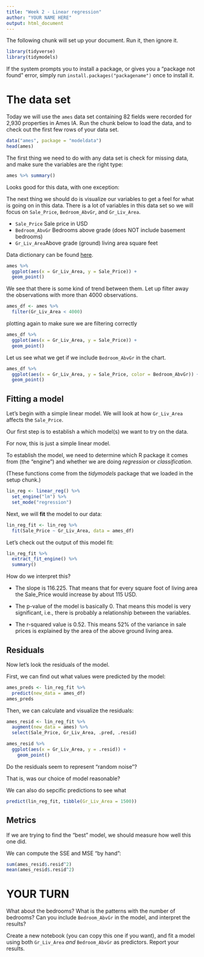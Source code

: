 ```yaml
---
title: "Week 2 - Linear regression"
author: "YOUR NAME HERE"
output: html_document
---
```


The following chunk will set up your document. Run it, then ignore it.

```r
library(tidyverse)
library(tidymodels)
```

If the system prompts you to install a package, or gives you a "package not found" error,
simply run `install.packages("packagename")` once to install it.

# The data set

Today we will use the `ames` data set containing 82 fields were recorded for 2,930 properties in Ames IA. Run the chunk below to load the data, and to check out the first few rows of your data set.

```r
data("ames", package = "modeldata")
head(ames)
```

The first thing we need to do with any data set is check for missing data, and make sure the variables are the right type:

```r
ames %>% summary()
```

Looks good for this data, with one exception:  

The next thing we should do is visualize our variables to get a feel for what is going on in this data. There is a lot of variables in this data set so we will focus on `Sale_Price`, `Bedroom_AbvGr`, and `Gr_Liv_Area`.

- `Sale_Price` Sale price in USD
- `Bedroom_AbvGr` Bedrooms above grade (does NOT include basement bedrooms)
- `Gr_Liv_Area`Above grade (ground) living area square feet

Data dictionary can be found [here](http://jse.amstat.org/v19n3/decock/DataDocumentation.txt).

```r
ames %>%
  ggplot(aes(x = Gr_Liv_Area, y = Sale_Price)) +
  geom_point()
```

We see that there is some kind of trend between them. Let up filter away the observations with more than 4000 observations.

```r
ames_df <- ames %>%
  filter(Gr_Liv_Area < 4000)
```

plotting again to make sure we are filtering correctly

```r
ames_df %>%
  ggplot(aes(x = Gr_Liv_Area, y = Sale_Price)) +
  geom_point()
```

Let us see what we get if we include `Bedroom_AbvGr` in the chart.

```r
ames_df %>%
  ggplot(aes(x = Gr_Liv_Area, y = Sale_Price, color = Bedroom_AbvGr)) +
  geom_point()
```

## Fitting a model

Let's begin with a simple linear model. We will look at how `Gr_Liv_Area` affects the `Sale_Price`.

Our first step is to establish a which model(s) we want to try on the data. 

For now, this is just a simple linear model.

To establish the model, we need to determine which R package it comes from (the "engine") and whether we are doing *regression* or *classification*.

(These functions come from the *tidymodels* package that we loaded in the setup chunk.)

```r
lin_reg <- linear_reg() %>%
  set_engine("lm") %>%
  set_mode("regression")
```

Next, we will **fit** the model to our data:

```r
lin_reg_fit <- lin_reg %>%
  fit(Sale_Price ~ Gr_Liv_Area, data = ames_df)
```

Let's check out the output of this model fit:

```r
lin_reg_fit %>% 
  extract_fit_engine() %>%
  summary()
```

How do we interpret this?

* The slope is 116.225. That means that for every square foot of living area the Sale_Price would increase by about 115 USD.

* The p-value of the model is basically 0. That means this model is very significant, i.e., there is probably a relationship between the variables.

* The r-squared value is 0.52. This means 52% of the variance in sale prices is explained by the area of the above ground living area.

## Residuals

Now let's look the residuals of the model.

First, we can find out what values were predicted by the model:

```r
ames_preds <- lin_reg_fit %>% 
  predict(new_data = ames_df)
ames_preds
```

Then, we can calculate and visualize the residuals:

```r
ames_resid <- lin_reg_fit %>%
  augment(new_data = ames) %>%
  select(Sale_Price, Gr_Liv_Area, .pred, .resid)

ames_resid %>%
  ggplot(aes(x = Gr_Liv_Area, y = .resid)) +
    geom_point()
```

Do the residuals seem to represent "random noise"?

That is, was our choice of model reasonable?

We can also do sepcific predictions to see what

```r
predict(lin_reg_fit, tibble(Gr_Liv_Area = 1500))
```

## Metrics

If we are trying to find the "best" model, we should measure how well this one did.

We can compute the SSE and MSE "by hand":

```r
sum(ames_resid$.resid^2)
mean(ames_resid$.resid^2)
```

# YOUR TURN

What about the bedrooms? What is the patterns with the number of bedrooms?
Can you include `Bedroom_AbvGr` in the model, and interpret the results?

Create a new notebook (you can copy this one if you want), and fit a model using both `Gr_Liv_Area` *and* `Bedroom_AbvGr` as predictors. Report your results.

